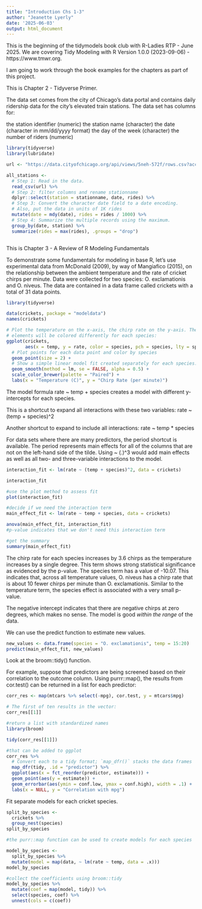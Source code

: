 ```yaml
---
title: "Introduction Chs 1-3"
author: "Jeanette Lyerly"
date: '2025-06-03'
output: html_document
---
```


This is the beginning of the tidymodels book club with R-Ladies RTP - June 2025. 
We are covering Tidy Modeling with R Version 1.0.0 (2023-09-06) - https://www.tmwr.org.

I am going to work through the book examples for the chapters as part of this project.

This is Chapter 2 - Tidyverse Primer. 

The data set comes from the city of Chicago’s data portal and contains daily ridership data for the city’s elevated train stations. The data set has columns for:

the station identifier (numeric)
the station name (character)
the date (character in mm/dd/yyyy format)
the day of the week (character)
the number of riders (numeric)

```r

library(tidyverse)
library(lubridate)

url <- "https://data.cityofchicago.org/api/views/5neh-572f/rows.csv?accessType=DOWNLOAD&bom=true&format=true"

all_stations <- 
  # Step 1: Read in the data.
  read_csv(url) %>% 
  # Step 2: filter columns and rename stationname
  dplyr::select(station = stationname, date, rides) %>% 
  # Step 3: Convert the character date field to a date encoding.
  # Also, put the data in units of 1K rides
  mutate(date = mdy(date), rides = rides / 1000) %>% 
  # Step 4: Summarize the multiple records using the maximum.
  group_by(date, station) %>% 
  summarize(rides = max(rides), .groups = "drop")



```

This is Chapter 3 - A Review of R Modeling Fundamentals

To demonstrate some fundamentals for modeling in base R, let’s use experimental data from McDonald (2009), by way of Mangiafico (2015), on the relationship between the ambient temperature and the rate of cricket chirps per minute. Data were collected for two species: O. exclamationis and O. niveus. The data are contained in a data frame called crickets with a total of 31 data points. 

```r
library(tidyverse)

data(crickets, package = "modeldata")
names(crickets)

# Plot the temperature on the x-axis, the chirp rate on the y-axis. The plot
# elements will be colored differently for each species:
ggplot(crickets, 
       aes(x = temp, y = rate, color = species, pch = species, lty = species)) + 
  # Plot points for each data point and color by species
  geom_point(size = 2) + 
  # Show a simple linear model fit created separately for each species:
  geom_smooth(method = lm, se = FALSE, alpha = 0.5) + 
  scale_color_brewer(palette = "Paired") +
  labs(x = "Temperature (C)", y = "Chirp Rate (per minute)")


```

The model formula rate ~ temp + species creates a model with different y-intercepts for each species.

This is a shortcut to expand all interactions with these two variables:
rate ~ (temp + species)^2

Another shortcut to expand to include all interactions:
rate ~ temp * species

For data sets where there are many predictors, the period shortcut is available. The period represents main effects for all of the columns that are not on the left-hand side of the tilde. Using ~ (.)^3 would add main effects as well as all two- and three-variable interactions to the model.

```r

interaction_fit <- lm(rate ~ (temp + species)^2, data = crickets)

interaction_fit

#use the plot method to assess fit
plot(interaction_fit)

#decide if we need the interaction term
main_effect_fit <- lm(rate ~ temp + species, data = crickets)

anova(main_effect_fit, interaction_fit)
#p-value indicates that we don't need this interaction term

#get the summary
summary(main_effect_fit)

```

The chirp rate for each species increases by 3.6 chirps as the temperature increases by a single degree. This term shows strong statistical significance as evidenced by the p-value. The species term has a value of -10.07. This indicates that, across all temperature values, O. niveus has a chirp rate that is about 10 fewer chirps per minute than O. exclamationis. Similar to the temperature term, the species effect is associated with a very small p-value.

The negative intercept indicates that there are negative chirps at zero degrees, which makes no sense. The model is good *within the range* of the data.

We can use the predict function to estimate new values.

```r

new_values <- data.frame(species = "O. exclamationis", temp = 15:20)
predict(main_effect_fit, new_values)


```

Look at the broom::tidy() function.

For example, suppose that predictors are being screened based on their correlation to the outcome column. Using purrr::map(), the results from cor.test() can be returned in a list for each predictor:

```r
corr_res <- map(mtcars %>% select(-mpg), cor.test, y = mtcars$mpg)

# The first of ten results in the vector: 
corr_res[[1]]

#return a list with standardized names
library(broom)

tidy(corr_res[[1]])

#that can be added to ggplot
corr_res %>% 
  # Convert each to a tidy format; `map_dfr()` stacks the data frames 
  map_dfr(tidy, .id = "predictor") %>% 
  ggplot(aes(x = fct_reorder(predictor, estimate))) + 
  geom_point(aes(y = estimate)) + 
  geom_errorbar(aes(ymin = conf.low, ymax = conf.high), width = .1) +
  labs(x = NULL, y = "Correlation with mpg")

```

Fit separate models for each cricket species.

```r

split_by_species <- 
  crickets %>% 
  group_nest(species) 
split_by_species

#the purr::map function can be used to create models for each species

model_by_species <- 
  split_by_species %>% 
  mutate(model = map(data, ~ lm(rate ~ temp, data = .x)))
model_by_species

#collect the coefficients using broom::tidy
model_by_species %>% 
  mutate(coef = map(model, tidy)) %>% 
  select(species, coef) %>% 
  unnest(cols = c(coef))


```


